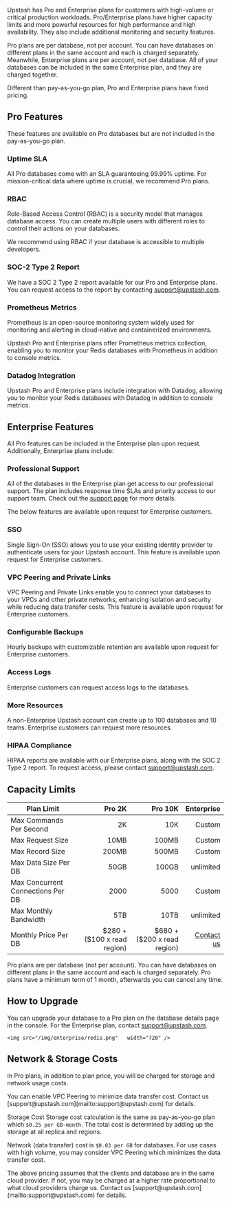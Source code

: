
Upstash has Pro and Enterprise plans for customers with high-volume or critical production workloads. Pro/Enterprise plans have higher capacity limits and more powerful resources for high performance and high availability. They also include additional monitoring and security features.

Pro plans are per database, not per account. You can have databases on different plans in the same account and each is charged separately. Meanwhile, Enterprise plans are per account, not per database. All of your databases can be included in the same Enterprise plan, and they are charged together.

Different than pay-as-you-go plan, Pro and Enterprise plans have fixed pricing.

## Pro Features
These features are available on Pro databases but are not included in the pay-as-you-go plan.

### Uptime SLA
All Pro databases come with an SLA guaranteeing 99.99% uptime. For mission-critical data where uptime is crucial, we recommend Pro plans.

### RBAC
Role-Based Access Control (RBAC) is a security model that manages database access. You can create multiple users with different roles to control their actions on your databases.

We recommend using RBAC if your database is accessible to multiple developers.

### SOC-2 Type 2 Report
We have a SOC 2 Type 2 report available for our Pro and Enterprise plans. You can request access to the report by contacting [support@upstash.com](mailto:support@upstash.com).

### Prometheus Metrics

Prometheus is an open-source monitoring system widely used for monitoring and alerting in cloud-native and containerized environments.

Upstash Pro and Enterprise plans offer Prometheus metrics collection, enabling you to monitor your Redis databases with Prometheus in addition to console metrics.

### Datadog Integration

Upstash Pro and Enterprise plans include integration with Datadog, allowing you to monitor your Redis databases with Datadog in addition to console metrics.


## Enterprise Features

All Pro features can be included in the Enterprise plan upon request. Additionally, Enterprise plans include:

### Professional Support
All of the databases in the Enterprise plan get access to our professional support. The plan includes response time SLAs and priority access to our support team. Check out the [support page](https://upstash.com/docs/common/help/prosupport) for more details.


The below features are available upon request for Enterprise customers.

### SSO
Single Sign-On (SSO) allows you to use your existing identity provider to authenticate users for your Upstash account. This feature is available upon request for Enterprise customers.

### VPC Peering and Private Links
VPC Peering and Private Links enable you to connect your databases to your VPCs and other private networks, enhancing isolation and security while reducing data transfer costs. This feature is available upon request for Enterprise customers.


### Configurable Backups
Hourly backups with customizable retention are available upon request for Enterprise customers.

### Access Logs
Enterprise customers can request access logs to the databases.

### More Resources
A non-Enterprise Upstash account can create up to 100 databases and 10 teams. Enterprise customers can request more resources.

### HIPAA Compliance
HIPAA reports are available with our Enterprise plans, along with the SOC 2 Type 2 report. To request access, please contact [support@upstash.com](mailto:support@upstash.com).


## Capacity Limits
| Plan Limit                        |                                                         Pro 2K |                                                        Pro 10K |                                 Enterprise |
| --------------------------------- | -------------------------------------------------------------: | -------------------------------------------------------------: |-----------------------------------------:|
| Max Commands Per Second           |                                                             2K |                                                            10K |                                   Custom |
| Max Request Size                  |                                                           10MB |                                                          100MB |                                   Custom |
| Max Record Size                   |                                                          200MB |                                                          500MB |                                   Custom |
| Max Data Size Per DB              |                                                          50GB |                                                          100GB |                                unlimited |
| Max Concurrent Connections Per DB |                                                           2000 |                                                           5000 |                                   Custom |
| Max Monthly Bandwidth               |                                                          5TB |                                                      10TB |                                unlimited |
| Monthly Price Per DB              | \$280 + ($100 x read region) | \$680 + ($200 x read region) | [Contact us](mailto:support@upstash.com) |

<Note>
    Pro plans are per database (not per account). You can have
    databases on different plans in the same account and each is charged
    separately. Pro plans have a minimum term of 1 month, afterwards
    you can cancel any time.
</Note>

## How to Upgrade

You can upgrade your database to a Pro plan on the database details page in the console. For the Enterprise plan, contact [support@upstash.com](mailto:support@upstash.com).

<Frame>

    <img src="/img/enterprise/redis.png"   width="720" />

</Frame>

## Network & Storage Costs

In Pro plans, in addition to plan price, you will be charged for
storage and network usage costs.

<Note>
    You can enable VPC Peering to minimize data transfer cost. Contact us
    [support@upstash.com](mailto:support@upstash.com) for details.
</Note>

Storage Cost Storage cost calculation is the same as pay-as-you-go plan which
`$0.25 per GB-month`. The total cost is determined by adding up the storage at all
replica and regions.

Network (data transfer) cost is `$0.03 per GB` for databases. For use cases with high volume, you
may consider VPC Peering which minimizes the data transfer cost.

<Note>
    The above pricing assumes that the clients and database are in the same cloud
    provider. If not, you may be charged at a higher rate proportional to what
    cloud providers charge us. Contact us
    [support@upstash.com](mailto:support@upstash.com) for details.
</Note>

